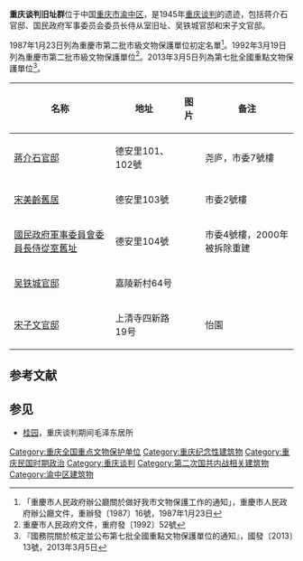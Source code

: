 {{msg:重慶市文物保護單位
|名稱 = 重慶談判舊址
|編號 = 8
|圖片 = 
|級別 = 3
|分類 = 
|時代 = 1945年
|地点 = [[重慶市|重慶市]][[市中區_(重慶市)|市中區]]中山四路德安里101、103號，四新路18-19號
|坐標 = 
|登錄 = 1987年1月23日
}}
{{msg:重慶市文物保護單位
|名稱 = 重慶談判舊址
|編號 = 15
|圖片 = 
|級別 = 4
|分類 = 
|時代 = 1945年
|地点 = [[重慶市|重慶市]][[市中區_(重慶市)|市中區]]中山四路德安里101、103號．四新路18-19號
|坐標 = 
|登錄 = 1992年3月19日
}}
{{msg:重慶市文物保護單位
|名稱 = 重慶談判舊址〔含現市委大院四號樓（[[康心遠公館|康心遠公館]]，50年代為[[重慶鄧小平舊居|重慶鄧小平舊居]]）、市農工委辦公樓（[[重慶李宗仁公館|重慶李宗仁公館]]）、市紀委辦公樓（[[重慶國民政府行政院舊址|重慶國民政府行政院舊址]]）〕
|編號 = 127
|圖片 = 
|級別 = 5
|分類 = 
|時代 = 1945年
|地点 = [[渝中區|渝中區]]中四路117號桂園（[[張治中公館|張治中公館]]）、中四路原德安里101號（[[蔣介石侍從室|蔣介石侍從室]]、50年代為[[重慶劉伯承舊居|重慶劉伯承舊居]]）、103號（[[重慶宋美齡舊居|重慶宋美齡舊居]]）、上清寺四新路19號（[[重慶宋子文公館|重慶宋子文公館]]）
|坐標 = 
|登錄 = 2000年9月7日
}}
{{msg:重慶市文物保護單位
|名稱 = 重慶談判舊址群
|編號 = 1883
|圖片 = 
|級別 = 107
|分類 = 
|時代 = 1945年
|地点 = [[重慶市|重慶市]][[渝中區|渝中區]]
|坐標 =
|登錄 = 2013年3月5日
}}
'''重庆谈判旧址群'''位于中国[[重庆市|重庆市]][[渝中区|渝中区]]，是1945年[[重庆谈判|重庆谈判]]的遗迹，包括蒋介石官邸、国民政府军事委员会委员长侍从室旧址、吴铁城官邸和宋子文官邸。

1987年1月23日列為重慶市第二批市級文物保護單位初定名單<ref>「重慶市人民政府辦公廳關於做好我市文物保護工作的通知」，重慶市人民政府辦公廳文件，重辦發〔1987〕16號，1987年1月23日</ref>。1992年3月19日列為重慶市第二批市級文物保護單位<ref>重慶市人民政府文件，重府發〔1992〕52號</ref>。2013年3月5日列為第七批全國重點文物保護單位<ref>『國務院關於核定並公布第七批全國重點文物保護單位的通知』，國發〔2013〕13號，2013年3月5日</ref>。

{| class="wikitable" style="font-size: 90%;"
|-
! 名称 !! 地址 !! 图片 !! 备注
|-
|[[蔣介石官邸|蔣介石官邸]]||德安里101、102號||  ||尧庐，市委7號樓
|-
|[[宋美齡舊居|宋美齡舊居]]||德安里103號||  ||市委2號樓
|-
|[[國民政府軍事委員會委員長侍從室舊址|國民政府軍事委員會委員長侍從室舊址]]||德安里104號||  ||市委4號樓，2000年被拆除重建
|-
|[[吴铁城官邸|吴铁城官邸]]|| 嘉陵新村64号 ||  ||  
|-
|[[宋子文官邸|宋子文官邸]]|| 上清寺四新路19号 ||  ||怡園
|}

==参考文献==
{{reflist}}

==参见==
*[[桂园|桂园]]，重庆谈判期间毛泽东居所

{{重庆全国重点文物保护单位}}
[[Category:重庆全国重点文物保护单位|Category:重庆全国重点文物保护单位]]
[[Category:重庆纪念性建筑物|Category:重庆纪念性建筑物]]
[[Category:重庆民国时期政治|Category:重庆民国时期政治]]
[[Category:重庆谈判|Category:重庆谈判]]
[[Category:第二次国共内战相关建筑物|Category:第二次国共内战相关建筑物]]
[[Category:渝中区建筑物|Category:渝中区建筑物]]